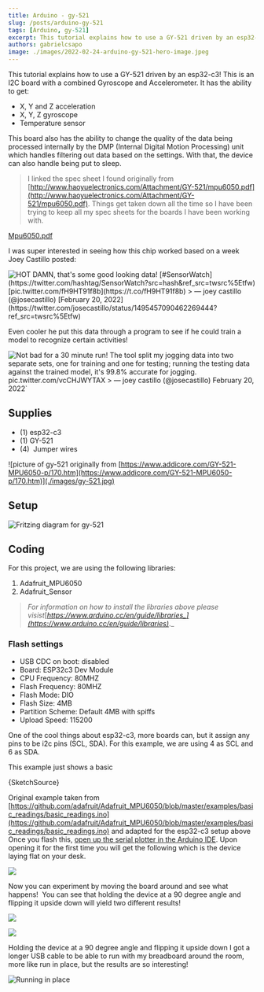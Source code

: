 ```yaml
---
title: Arduino - gy-521
slug: /posts/arduino-gy-521
tags: [Arduino, gy-521]
excerpt: This tutorial explains how to use a GY-521 driven by an esp32-c3! This is an I2C board with a combined Gyroscope and Accelerometer.
authors: gabrielcsapo
image: ./images/2022-02-24-arduino-gy-521-hero-image.jpeg
---
```




This tutorial explains how to use a GY-521 driven by an esp32-c3! This is an I2C board with a combined Gyroscope and Accelerometer. It has the ability to get:

- X, Y and Z acceleration
- X, Y, Z gyroscope
- Temperature sensor

This board also has the ability to change the quality of the data being processed internally by the DMP (Internal Digital Motion Processing) unit which handles filtering out data based on the settings. With that, the device can also handle being put to sleep.

> I linked the spec sheet I found originally from [http://www.haoyuelectronics.com/Attachment/GY-521/mpu6050.pdf](http://www.haoyuelectronics.com/Attachment/GY-521/mpu6050.pdf). Things get taken down all the time so I have been trying to keep all my spec sheets for the boards I have been working with.

[Mpu6050.pdf](../files/spec-sheets/breakout-boards/mpu6050.pdf)

I was super interested in seeing how this chip worked based on a week Joey Castillo posted:

![`HOT DAMN, that's some good looking data! [#SensorWatch](https://twitter.com/hashtag/SensorWatch?src=hash&ref_src=twsrc%5Etfw)[pic.twitter.com/fH9HT91f8b](https://t.co/fH9HT91f8b) > — joey castillo (@josecastillo) [February 20, 2022](https://twitter.com/josecastillo/status/1495457090462269444?ref_src=twsrc%5Etfw)`](./images/tweet-fH9HT91f8b.png)

Even cooler he put this data through a program to see if he could train a model to recognize certain activities!

![Not bad for a 30 minute run! The tool split my jogging data into two separate sets, one for training and one for testing; running the testing data against the trained model, it's 99.8% accurate for jogging. [pic.twitter.com/vcCHJWYTAX](https://t.co/vcCHJWYTAX) > — joey castillo (@josecastillo) [February 20, 2022](https://twitter.com/josecastillo/status/1495543584140976130?ref_src=twsrc%5Etfw)`](./images/tweet-vcCHJWYTAX.png)

## Supplies

- (1) esp32-c3
- (1) GY-521
- (4)  Jumper wires

![picture of gy-521 originally from [https://www.addicore.com/GY-521-MPU6050-p/170.htm](https://www.addicore.com/GY-521-MPU6050-p/170.htm)](./images/gy-521.jpg)

## Setup

![Fritzing diagram for gy-521](./images/arduino-gy-521_bb.png)

## Coding

For this project, we are using the following libraries:

1. Adafruit_MPU6050
2. Adafruit_Sensor

> _For information on how to install the libraries above please visist_[_https://www.arduino.cc/en/guide/libraries_](https://www.arduino.cc/en/guide/libraries)_._

### Flash settings

- USB CDC on boot: disabled
- Board: ESP32c3 Dev Module
- CPU Frequency: 80MHZ
- Flash Frequency: 80MHZ
- Flash Mode: DIO
- Flash Size: 4MB
- Partition Scheme: Default 4MB with spiffs
- Upload Speed: 115200

One of the cool things about esp32-c3, more boards can, but it assign any pins to be i2c pins (SCL, SDA). For this example, we are using 4 as SCL and 6 as SDA.

This example just shows a basic

<CodeBlock language="cpp" showLineNumbers={true}>
  {SketchSource}
</CodeBlock>

Original example taken from [https://github.com/adafruit/Adafruit_MPU6050/blob/master/examples/basic_readings/basic_readings.ino](https://github.com/adafruit/Adafruit_MPU6050/blob/master/examples/basic_readings/basic_readings.ino) and adapted for the esp32-c3 setup above
Once you flash this, [open up the serial plotter in the Arduino IDE](https://docs.arduino.cc/software/ide-v2/tutorials/ide-v2-serial-plotter). Upon opening it for the first time you will get the following which is the device laying flat on your desk.

![](./images/serial-plotter-flat.png)

Now you can experiment by moving the board around and see what happens!  You can see that holding the device at a 90 degree angle and flipping it upside down will yield two different results!

![](./images/serial-plotter-90-degrees.png)

![](./images/serial-plotter-180-degrees.png)

Holding the device at a 90 degree angle and flipping it upside down
I got a longer USB cable to be able to run with my breadboard around the room, more like run in place, but the results are so interesting!

![Running in place](./images/serial-plotter-moving-around.png)

